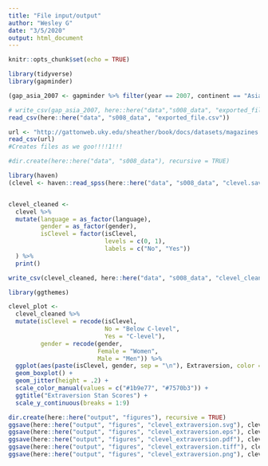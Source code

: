 ```yaml
---
title: "File input/output"
author: "Wesley G"
date: "3/5/2020"
output: html_document
---
```


```r
knitr::opts_chunk$set(echo = TRUE)
```

```r
library(tidyverse)
library(gapminder)
```

```r
(gap_asia_2007 <- gapminder %>% filter(year == 2007, continent == "Asia"))
```

```r
# write_csv(gap_asia_2007, here::here("data","s008_data", "exported_file.csv"))
read_csv(here::here("data", "s008_data", "exported_file.csv"))
```

```r
url <- "http://gattonweb.uky.edu/sheather/book/docs/datasets/magazines.csv"
read_csv(url)
#Creates files as we goo!!!!1!!!

#dir.create(here::here("data", "s008_data"), recursive = TRUE)
```


```r
library(haven)
(clevel <- haven::read_spss(here::here("data", "s008_data", "clevel.sav")))


clevel_cleaned <-
  clevel %>% 
  mutate(language = as_factor(language),
         gender = as_factor(gender),
         isClevel = factor(isClevel, 
                           levels = c(0, 1), 
                           labels = c("No", "Yes"))
  ) %>% 
  print()

write_csv(clevel_cleaned, here::here("data", "s008_data", "clevel_cleaned.csv"))

library(ggthemes)

clevel_plot <-
  clevel_cleaned %>% 
  mutate(isClevel = recode(isClevel, 
                           No = "Below C-level", 
                           Yes = "C-level"),
         gender = recode(gender,
                         Female = "Women",
                         Male = "Men")) %>% 
  ggplot(aes(paste(isClevel, gender, sep = "\n"), Extraversion, color = gender)) +
  geom_boxplot() +
  geom_jitter(height = .2) +
  scale_color_manual(values = c("#1b9e77", "#7570b3")) +
  ggtitle("Extraversion Stan Scores") +
  scale_y_continuous(breaks = 1:9) 
```


```r
dir.create(here::here("output", "figures"), recursive = TRUE)
ggsave(here::here("output", "figures", "clevel_extraversion.svg"), clevel_plot)
ggsave(here::here("output", "figures", "clevel_extraversion.eps"), clevel_plot)
ggsave(here::here("output", "figures", "clevel_extraversion.pdf"), clevel_plot)
ggsave(here::here("output", "figures", "clevel_extraversion.tiff"), clevel_plot)
ggsave(here::here("output", "figures", "clevel_extraversion.png"), clevel_plot)
```

```r

```

